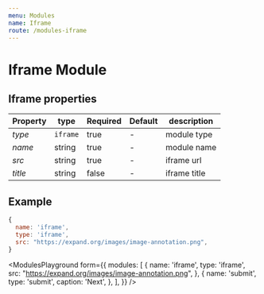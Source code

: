 ```yaml
---
menu: Modules
name: Iframe
route: /modules-iframe
---
```


# Iframe Module

## Iframe properties

| Property | type    | Required | Default | description |
| ---------| ------- | -------- | ------- | ----------- |
| *type*   | `iframe` | true     | -       | module type |
| *name*   | string  | true     | -       | module name |
| *src*    | string  | true     | -       | iframe url   |
| *title*  | string  | false    | -       | iframe title   |

## Example
```jsx
{
  name: 'iframe',
  type: 'iframe',
  src: "https://expand.org/images/image-annotation.png",
}
```


<ModulesPlayground
  form={{
    modules: [
      {
        name: 'iframe',
        type: 'iframe',
        src: "https://expand.org/images/image-annotation.png",
      },
      {
        name: 'submit',
        type: 'submit',
        caption: 'Next',
      },
    ],
  }}
/>

